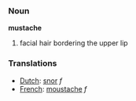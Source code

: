 ===Noun===
'''mustache'''

#facial hair bordering the upper lip

=== Translations ===
*[[Dutch]]: [[snor]] ''f''
*[[French]]: [[moustache]] ''f''